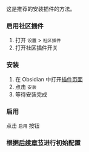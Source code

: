 
<ViaObsidianInfo />

这是推荐的安装插件的方法。

<Steps>

### 启用社区插件

1. 打开 `设置` > `社区插件`
2. 打开社区插件开关

### 安装

1. 在 Obsidian 中打开[插件页面](https://obsidian.md/plugins?id=obsidian-zotero-plugin)
2. 点击 `安装`
3. 等待安装完成

### 启用

点击 `启用` 按钮

### 根据[后续章节](#basic-setup)进行初始配置

</Steps>